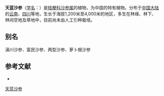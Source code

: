 {{Speciesbox
| name = 天蓝沙参
| status = 
| status_system = 
| image =
| genus = Adenophora
| species = coelestis
| authority = Diels
}}

'''天蓝沙参'''（[[学名|学名]]：{{lang|la|''Adenophora coelestis''}}）是[[桔梗科|桔梗科]][[沙参属|沙参属]]的植物，为中国的特有植物。分布于[[中国大陆|中国大陆]]的[[云南|云南]]、[[四川|四川]]等地，生长于海拔1,200米至4,000米的地区，多生在林缘、林下、林间空地及草地中，目前尚未由人工引种栽培。

== 别名 ==
滇川沙参、富民沙参、两型沙参、萝卜根沙参

== 参考文献 ==
<div class="references-small">
* {{cite web| url =http://www.bioinfo.cn/db05/KmzwSpecies.php?action=view&id=2375| title =天蓝沙参| work =《中国高等植物数据库全库》| publisher =中国科学院微生物研究所| author =昆明植物研究所| accessdate =2009-02-23| deadurl =yes| archiveurl =https://web.archive.org/web/20160305071032/http://www.bioinfo.cn/db05/KmzwSpecies.php?action=view&id=2375| archivedate =2016-03-05}}
</div>
{{Taxonbar|from=Q10940692}}

[[Category:沙参属|天蓝沙参]]


{{植物小作品}}